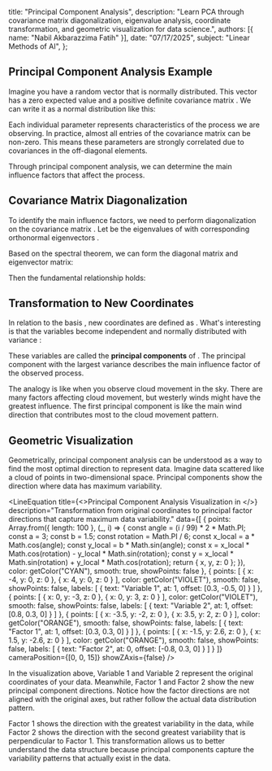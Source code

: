   title: "Principal Component Analysis",
  description: "Learn PCA through covariance matrix diagonalization, eigenvalue analysis, coordinate transformation, and geometric visualization for data science.",
  authors: [{ name: "Nabil Akbarazzima Fatih" }],
  date: "07/17/2025",
  subject: "Linear Methods of AI",
};


## Principal Component Analysis Example

Imagine you have a random vector <InlineMath math="x \in \mathbb{R}^n" /> that is normally distributed. This vector has a zero expected value <InlineMath math="0 \in \mathbb{R}^n" /> and a positive definite covariance matrix <InlineMath math="C \in \mathbb{R}^{n \times n}" />. We can write it as a normal distribution like this:

<MathContainer>
<BlockMath math="x \sim N(0, C)" />
</MathContainer>

Each individual parameter <InlineMath math="x_i" /> represents characteristics of the process we are observing. In practice, almost all entries of the covariance matrix <InlineMath math="C" /> can be non-zero. This means these parameters are strongly correlated due to covariances in the off-diagonal elements.

Through principal component analysis, we can determine the main influence factors that affect the process.

## Covariance Matrix Diagonalization

To identify the main influence factors, we need to perform diagonalization on the covariance matrix <InlineMath math="C" />. Let <InlineMath math="\lambda_1 \geq \ldots \geq \lambda_n > 0" /> be the eigenvalues of <InlineMath math="C" /> with corresponding orthonormal eigenvectors <InlineMath math="v_1, \ldots, v_n" />.

Based on the spectral theorem, we can form the diagonal matrix and eigenvector matrix:

<MathContainer>
<BlockMath math="\Lambda = \begin{pmatrix} \lambda_1 & & 0 \\ & \ddots & \\ 0 & & \lambda_n \end{pmatrix}" />
<BlockMath math="S = (v_1 \quad \ldots \quad v_n)" />
</MathContainer>

Then the fundamental relationship holds:

<MathContainer>
<BlockMath math="\Lambda = S^T \cdot C \cdot S" />
</MathContainer>

## Transformation to New Coordinates

In relation to the basis <InlineMath math="v_1, \ldots, v_n" />, new coordinates are defined as <InlineMath math="y = S^T x" />. What's interesting is that the variables <InlineMath math="y_i" /> become independent and normally distributed with variance <InlineMath math="\lambda_i" />:

<MathContainer>
<BlockMath math="y_i \sim N(0, \lambda_i), \quad i = 1, \ldots, n" />
</MathContainer>

These variables <InlineMath math="y_i" /> are called the **principal components** of <InlineMath math="x" />. The principal component with the largest variance <InlineMath math="\lambda_i" /> describes the main influence factor of the observed process.

The analogy is like when you observe cloud movement in the sky. There are many factors affecting cloud movement, but westerly winds might have the greatest influence. The first principal component is like the main wind direction that contributes most to the cloud movement pattern.

## Geometric Visualization

Geometrically, principal component analysis can be understood as a way to find the most optimal direction to represent data. Imagine data scattered like a cloud of points in two-dimensional space. Principal components show the direction where data has maximum variability.

<LineEquation
  title={<>Principal Component Analysis Visualization in <InlineMath math="\mathbb{R}^2" /></>}
  description="Transformation from original coordinates to principal factor directions that capture maximum data variability."
  data={[
    {
      points: Array.from({ length: 100 }, (_, i) => {
        const angle = (i / 99) * 2 * Math.PI;
        const a = 3;
        const b = 1.5;
        const rotation = Math.PI / 6;
        const x_local = a * Math.cos(angle);
        const y_local = b * Math.sin(angle);
        const x = x_local * Math.cos(rotation) - y_local * Math.sin(rotation);
        const y = x_local * Math.sin(rotation) + y_local * Math.cos(rotation);
        return { x, y, z: 0 };
      }),
      color: getColor("CYAN"),
      smooth: true,
      showPoints: false
    },
    {
      points: [
        { x: -4, y: 0, z: 0 },
        { x: 4, y: 0, z: 0 }
      ],
      color: getColor("VIOLET"),
      smooth: false,
      showPoints: false,
      labels: [
        {
          text: "Variable 1",
          at: 1,
          offset: [0.3, -0.5, 0]
        }
      ]
    },
    {
      points: [
        { x: 0, y: -3, z: 0 },
        { x: 0, y: 3, z: 0 }
      ],
      color: getColor("VIOLET"),
      smooth: false,
      showPoints: false,
      labels: [
        {
          text: "Variable 2",
          at: 1,
          offset: [0.8, 0.3, 0]
        }
      ]
    },
    {
      points: [
        { x: -3.5, y: -2, z: 0 },
        { x: 3.5, y: 2, z: 0 }
      ],
      color: getColor("ORANGE"),
      smooth: false,
      showPoints: false,
      labels: [
        {
          text: "Factor 1",
          at: 1,
          offset: [0.3, 0.3, 0]
        }
      ]
    },
    {
      points: [
        { x: -1.5, y: 2.6, z: 0 },
        { x: 1.5, y: -2.6, z: 0 }
      ],
      color: getColor("ORANGE"),
      smooth: false,
      showPoints: false,
      labels: [
        {
          text: "Factor 2",
          at: 0,
          offset: [-0.8, 0.3, 0]
        }
      ]
    }
  ]}
  cameraPosition={[0, 0, 15]}
  showZAxis={false}
/>

In the visualization above, Variable 1 and Variable 2 represent the original coordinates of your data. Meanwhile, Factor 1 and Factor 2 show the new principal component directions. Notice how the factor directions are not aligned with the original axes, but rather follow the actual data distribution pattern.

Factor 1 shows the direction with the greatest variability in the data, while Factor 2 shows the direction with the second greatest variability that is perpendicular to Factor 1. This transformation allows us to better understand the data structure because principal components capture the variability patterns that actually exist in the data.